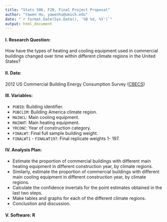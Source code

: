 ```yaml
---
title: "Stats 506, F20, Final Project Proposal"
author: "Yawen Hu, yawenhu@umich.edu"
date: "`r format.Date(Sys.Date(), '%B %d, %Y')`"
output: html_document
---
```

#### I. Research Question:  
How have the types of heating and cooling equipment used in commercial buildings changed over time within different climate regions in the United States?  
   
#### II. Data:  
2012 US Commercial Building Energy Consumption Survey ([CBECS](https://www.eia.gov/consumption/commercial/data/2012/index.php?view=microdata))   
   
#### III. Variables:  
  * `PUBID`: Building identifier.  
  * `PUBCLIM`: Building America climate region.  
  * `MAINCL`: Main cooling equipment.  
  * `MAINHT`: Main heating equipment.  
  * `YRCONC`: Year of construction category.  
  * `FINALWT`: Final full sample building weight.  
  * `FINALWT1` - `FINALWT197`: Final replicate weights 1- 197.  
    
#### IV. Analysis Plan:  
  * Estimate the proportion of commercial buildings with different main heating equipment in different construction year, by climate regions.   
  * Similarly, estimate the proportion of commercial buildings with different main cooling equipment in different construction year, by climate regions.  
  * Calculate the confidence invertals for the point estimates obtained in the last two steps.  
  * Make tables and graphs for each of the different climate regions.  
  * Conclustion and discussion.  
  
#### V. Software: R  